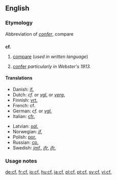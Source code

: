 ==English==

===Etymology===
Abbreviation of {{etyl|la}} ''[[confer#Latin|confer]]'', compare

==={{abbreviation}}===
'''cf.'''

# [[compare]] (''used in written language'')
# {{archaic}} [[confer]] ''particularly in Webster's 1913.''

====Translations====
<!--Put ABBREVIATIONS in this table, where these exist-->
{{trans-top|compare}}
* Danish: [[jf.]]<!--[[jævnfør]]-->
* Dutch: ''cf.'' or ''[[vgl.]]'' or ''[[verg.]]''
* Finnish: [[vrt.]]
* French: cf.
* German: ''cf.'' or ''[[vgl.]]''
* Italian: [[cfr.]]
{{trans-mid}}
* Latvian: ''[[sal.]]''
* Norwegian: ''[[jf.]]'' <!--[[jamfør]]-->
* Polish: [[por.]]
* Russian: [[ср.]] <!--[[сравни]]-->
* Swedish: ''[[jmf.]]'', ''[[jfr]]'', ''[[jfr.]]'' <!--[[jämför]]-->
{{trans-bottom}}

===Usage notes===
{{dontlinkhere}}

[[de:cf.]]
[[fr:cf.]]
[[io:cf.]]
[[hu:cf.]]
[[ja:cf.]]
[[pl:cf.]]
[[pt:cf.]]
[[sv:cf.]]
[[vi:cf.]]